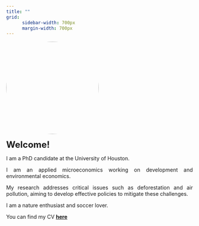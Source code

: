 ```yaml
---
title: ""
grid:
      sidebar-width: 700px
      margin-width: 700px
---
```


<!-- :::: {.columns}

::: {.column width="49%"} -->

![](images/profile_square_big.jpg){width=250 fig-align="left" style="border-radius: 50%;"}

<!-- :::

::: {.column width="5%"}
<!-- Blank -->
<!-- :::

::: {.column width="46%"} --> 

<div style="text-align: justify;">

[**Welcome!**]{style="font-weight: 900; font-size: 18pt;"}

I am a PhD candidate at the University of Houston. 

I am an applied microeconomics working on development and environmental economics. 

My research addresses critical issues such as deforestation and air pollution, aiming to develop effective policies to mitigate these challenges. 

I am a nature enthusiast and soccer lover.

You can find my CV [**here**](documents/angelo_santos_cv.pdf)

</div>

<!-- :::

:::: -->
